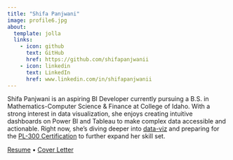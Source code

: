 ```yaml
---
title: "Shifa Panjwani"
image: profile6.jpg
about: 
  template: jolla
  links:
    - icon: github
      text: GitHub
      href: https://github.com/shifapanjwanii
    - icon: linkedin
      text: LinkedIn
      href: www.linkedin.com/in/shifapanjwanii
---
```


Shifa Panjwani is an aspiring BI Developer currently pursuing a B.S. in Mathematics-Computer Science & Finance at College of Idaho. With a strong interest in data visualization, she enjoys creating intuitive dashboards on Power BI and Tableau to make complex data accessible and actionable. Right now, she's diving deeper into [data-viz](#0) and preparing for the [PL-300 Certification](#0) to further expand her skill set.

[Resume](Shifa_Panjwani_Resume - 427.pdf) • [Cover Letter](Shifa_Panjwani_CL - 427.pdf)